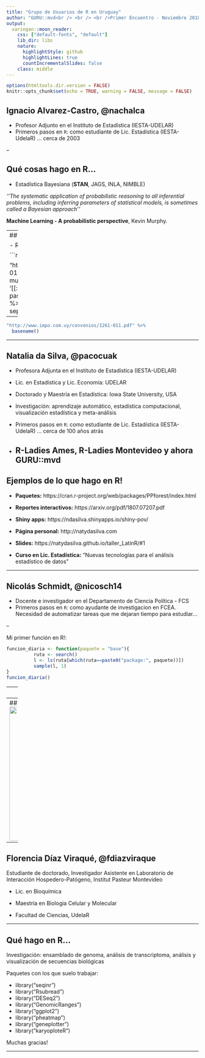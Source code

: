 ```yaml
---
title: "Grupo de Usuarios de R en Uruguay"
author: "GURU::mvd<br /> <br /> <br />Primer Encuentro - Noviembre 2018"
output:
  xaringan::moon_reader:
    css: ["default-fonts", "default"]
    lib_dir: libs
    nature:
      highlightStyle: github
      highlightLines: true
      countIncrementalSlides: false
    class: middle  
---
```


```r
options(htmltools.dir.version = FALSE)
knitr::opts_chunk$set(echo = TRUE, warning = FALSE, message = FALSE)
```

## Ignacio Alvarez-Castro, @nachalca

- Profesor Adjunto en el Instituto de Estadística (IESTA-UDELAR)
- Primeros pasos en `R`: como estudiante de Lic. Estadística (IESTA-UdelaR) ... cerca de 2003

--

## Qué cosas hago en R...

- Estadística Bayesiana (**STAN**, JAGS, INLA, NIMBLE)

*''The systematic application of probabilistic reasoning to all inferential problems, including inferring parameters of statistical models, is sometimes called a Bayesian approach''* 

**Machine Learning - A probabilistic perspective**, Kevin Murphy. 

---
## Qué hago en R...

- Redescubrir funciones de `R-base`

```r
library(tidyverse)
library(stringr)

"http://www.impo.com.uy/convenios/1261-011.pdf" %>%
  as_data_frame() %>%
  mutate(aux=str_extract_all(value, pattern = '[[:digit:]]+') ) %>%
  mutate(doc=map(aux, paste0, collapse="-")) %>%
  unnest(doc) %>%
  mutate( destino  =  paste0(doc, '.pdf', sep = '') ) %>%
  pull( destino )
```

--

```r
"http://www.impo.com.uy/convenios/1261-011.pdf" %>%
  basename()
```

---

## Natalia da Silva, @pacocuak

- Profesora Adjunta en el Instituto de Estadística (IESTA-UDELAR)

-  Lic. en Estadística y Lic. Economía: UDELAR

- Doctorado y Maestría en Estadística: Iowa State University, USA

- Investigación: aprendizaje automático, estadística computacional, visualización estadística y meta-análisis 

- Primeros pasos en `R`: como estudiante de Lic. Estadística (IESTA-UdelaR) ... cerca de 100 años atrás

- R-Ladies Ames, R-Ladies Montevideo y ahora GURU::mvd
---

## Ejemplos de lo que hago en R! </span>

- **Paquetes:** https://cran.r-project.org/web/packages/PPforest/index.html

- **Reportes interactivos:** https://arxiv.org/pdf/1807.07207.pdf

- **Shiny apps:** https://ndasilva.shinyapps.io/shiny-pov/

- **Página personal:**  http://natydasilva.com

- **Slides:** https://natydasilva.github.io/taller_LatinR/#1

- **Curso en Lic. Estadística:** "Nuevas tecnologías para el análisis estadístico de datos"

---


## Nicolás Schmidt, @nicosch14

- Docente e investigador en el Departamento de Ciencia Política - FCS
- Primeros pasos en `R`: como ayudante de investigacion en FCEA. Necesidad de automatizar tareas que me dejaran tiempo para estudiar...

--

Mi primer función en R!:
```r
funcion_diaria <- function(paquete = "base"){
          ruta <- search()
          l <- ls(ruta[which(ruta==paste0("package:", paquete))])
          sample(l, 1)
}
funcion_diaria()
```


---
## Qué hago en R...


<div class="col2">

- Estudio sistemas electorales y sistemas de partidos y cómo éstos impactan en el regimen de gobierno.
- Producto de esto hice un paquete para simplificarme la vida:

     <img src="esaps.png" height="60px" width="55px" />
     
- **esaps**: *Indicators of Electoral Systems and Party Systems*
- **Votaciones nominales en congresos:** Simulacion MCMC,  multidimensional scaling...

<img src="wn.png" height="450px" width="550px" />

---
## Actualmente... más de lo mismo pero con Text Analysis
<img src="ta.png" height="350px" width="900px" />

---


## Florencia Díaz Viraqué, @fdiazviraque

Estudiante de doctorado, Investigador Asistente en Laboratorio de Interacción Hospedero-Patógeno, Institut Pasteur Montevideo

- Lic. en Bioquímica

- Maestría en Biologia Celular y Molecular

- Facultad de Ciencias, UdelaR

---

## Qué hago en R...

Investigación: ensamblado de genoma, análisis de transcriptoma, análisis y visualización de secuencias biológicas

Paquetes con los que suelo trabajar:

- library(“seqinr”)
- library(“Rsubread”)
- library(“DESeq2”)
- library(“GenomicRanges”)
- library(“ggplot2”)
- library(“pheatmap”)
- library(“geneplotter”)
- library(“karyoploteR”)

Muchas gracias!

---